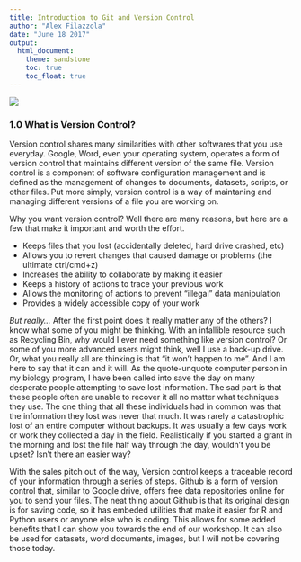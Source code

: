 ```yaml
---
title: Introduction to Git and Version Control
author: "Alex Filazzola"
date: "June 18 2017"
output:
  html_document:
    theme: sandstone
    toc: true
    toc_float: true
---
```



![](phdcomic.jpg)

### 1.0 What is Version Control?

Version control shares many similarities with other softwares that you use everyday. Google, Word, even your operating system, operates a form of version control that maintains different version of the same file. Version control is a component of software configuration management and is defined as the management of changes to documents, datasets, scripts, or other files. Put more simply, version control is a way of maintaning and managing different versions of a file you are working on. 

Why you want version control? Well there are many reasons, but here are a few that make it important and worth the effort.

+ Keeps files that you lost (accidentally deleted, hard drive crashed, etc)
+ Allows you to revert changes that caused damage or problems (the ultimate ctrl/cmd+z)
+ Increases the ability to collaborate by making it easier
+ Keeps a history of actions to trace your previous work
+ Allows the monitoring of actions to prevent "illegal" data manipulation
+ Provides a widely accessible copy of your work

*But really...* After the first point does it really matter any of the others? I know what some of you might be thinking. With an infallible resource such as Recycling Bin, why would I ever need something like version control? Or some of you more advanced users might think, well I use a back-up drive. Or, what you really all are thinking is that "it won't happen to me". And I am here to say that it can and it will. As the quote-unquote computer person in my biology program, I have been called into save the day on many desperate people attempting to save lost information. The sad part is that these people often are unable to recover it all no matter what techniques they use. The one thing that all these individuals had in common was that the information they lost was never that much. It was rarely a catastrophic lost of an entire computer without backups. It was usually a few days work or work they collected a day in the field. Realistically if you started a grant in the morning and lost the file half way through the day, wouldn't you be upset? Isn't there an easier way?

With the sales pitch out of the way, Version control keeps a traceable record of your information through a series of steps. Github is a form of version control that, similar to Google drive, offers free data repositories online for you to send your files. The neat thing about Github is that its original design is for saving code, so it has embeded utilities that make it easier for R and Python users or anyone else who is coding. This allows for some added benefits that I can show you towards the end of our workshop. It can also be used for datasets, word documents, images, but I will not be covering those today.






